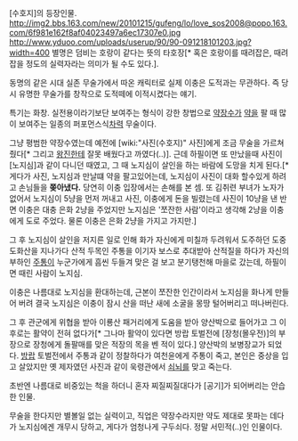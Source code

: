 [수호지]의 등장인물. 
http://img2.bbs.163.com/new/20101215/gufeng/lo/love_sos2008@popo.163.com/6f981e162f8af04023497a6ec17307e0.jpg
http://www.yduoo.com/uploads/userup/90/90-091218101203.jpg?width=400
별명은 덤비는 호랑이 같다는 뜻의 타호장[* 혹은 호랑이를 때려잡은, 때려잡을 정도의 실력자라는 의미가 될 수도 있다.].

동명의 같은 시대 실존 무술가에서 따온 캐릭터로 실제 이충은 도적과는 무관하다.
즉 당시 유명한 무술가를 창작으로 도적떼에 이적시켰다는 얘기.

특기는 화창. 실전용이라기보단 보여주는 형식이 강한 창법으로 [[약장수]]가 [[약]]을 팔 때 많이 보여주는 일종의 퍼포먼스식[[차력]] 무술이다.

그냥 평범한 약장수였는데 예전에 [wiki:"사진(수호지)" 사진]에게 조금 무술을 가르쳐 줬다[* 그리고 [[왕진]]한테 잘못 배웠다고 까였다(..)]. 근데 하필이면 또 만났을때 사진이 [노지심]과 같이 다니던 때였고, 그 때 노지심이 살인을 하는 바람에 도망을 치게 된다.[* 게다가 사진, 노지심과 만날떄 약을 팔고있어는데, 노지심이 사진이 대화 할수있게 하려고 손님들을 '''쫒아냈다.''' 당연히 이충 입장에서는 손해를 본 셈. 또 김취련 부녀가 노자가 없어서 노지심이 5냥을 먼저 꺼내고 사진, 이충에게 돈을 빌렸는데 사진이 10냥을 낸 반면 이충은 대충 은화 2냥을 주었지만 노지심은 '쪼잔한 사람'이라고 생각해 2냥을 이충에게 도로 주었다. 물론 이충은 은화 2냥을 가지고 가지만.]

그 후 노지심이 살인을 저지른 일로 인해 화가 자신에게 미칠까 두려워서 도주하던 도중 도화산을 지나가다 산적 두목인 주통을 이기자 보스로 추대받아 산적질을 하다가 자신의 부하인 [[주통]]이 누군가에게 흠씬 두들겨 맞은 걸 보고 분기탱천해 마을로 갔는데, 하필이면 때린 사람이 노지심.

이충은 나름대로 노지심을 환대하는데, 근본이 쪼잔한 인간이라서 노지심을 화나게 만들어 버려 결국 노지심은 이충이 잠시 산을 떠난 새에 소굴을 몽땅 털어버리고 떠나버린다.

그 후 관군에게 위협을 받아 이룡산 패거리에게 도움을 받아 양산박으로 들어가고 그 이후로는 활약이 전혀 없다가[* 그나마 활약이 있다면 방랍 토벌전에 [장청(몰우전)]의 부장으로 장청에게 돌팔매를 맞은 적장의 목을 벤 적이 있다.] 양산박의 보병장교가 되었다. [[방랍]] 토벌전에서 주통과 같이 정찰하다가 여천윤에게 주통이 죽고, 본인은 중상을 입고 살았지만 옛 제자였던 사진과 같이 욱령관에서 [[쇠뇌]]를 맞고 죽는다.

초반엔 나름대로 비중있는 척을 하더니 혼자 찌질찌질대다가 [공기]가 되어버리는 안습한 인물.

무술을 한다지만 별볼일 없는 실력이고, 직업은 약장수라지만 약도 제대로 못파는 데다가 노지심에겐 개무시 당하고, 게다가 엄청나게 구두쇠다. 정말 서민적(..)인 인물이다.
